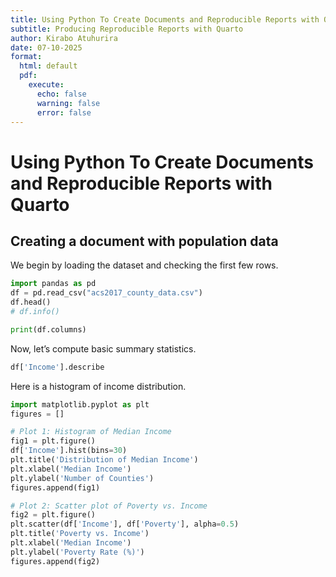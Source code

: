 ```yaml
---
title: Using Python To Create Documents and Reproducible Reports with Quarto
subtitle: Producing Reproducible Reports with Quarto
author: Kirabo Atuhurira
date: 07-10-2025
format:
  html: default
  pdf:
    execute:
      echo: false
      warning: false
      error: false
---
```

# Using Python To Create Documents and Reproducible Reports with Quarto


## Creating a document with population data

We begin by loading the dataset and checking the first few rows.

```python
import pandas as pd
df = pd.read_csv("acs2017_county_data.csv")
df.head()
# df.info()
```

```python
print(df.columns)
```

Now, let’s compute basic summary statistics.
```python
df['Income'].describe
```

Here is a histogram of income distribution.
```python
import matplotlib.pyplot as plt
figures = []

# Plot 1: Histogram of Median Income
fig1 = plt.figure()
df['Income'].hist(bins=30)
plt.title('Distribution of Median Income')
plt.xlabel('Median Income')
plt.ylabel('Number of Counties')
figures.append(fig1)
```

```python
# Plot 2: Scatter plot of Poverty vs. Income
fig2 = plt.figure()
plt.scatter(df['Income'], df['Poverty'], alpha=0.5)
plt.title('Poverty vs. Income')
plt.xlabel('Median Income')
plt.ylabel('Poverty Rate (%)')
figures.append(fig2)
```

<!-- ```{python}
# Plot 3: Pie chart of State distribution
df['State'].value_counts().head(10).plot(kind='pie', autopct='%1.1f%%', startangle=90)
plt.title('Top 10 States by Number of Counties')
plt.ylabel('')
plt.show()
``` -->

<!-- ```{python}
# Plot 4: Pie chart of race distribution (average across all counties)
race_columns = ['White', 'Black', 'Asian', 'Pacific', 'Native', 'Hispanic']
average_race_distribution = df[race_columns].mean()
plt.figure()
average_race_distribution.plot(kind='pie', autopct='%1.1f%%', startangle=90)
plt.title('Average Racial Distribution Across Counties')
plt.ylabel('')
``` -->
